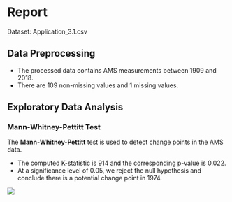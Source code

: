 
# Report

Dataset: Application_3.1.csv

## Data Preprocessing

- The processed data contains AMS measurements between 1909 and 2018.
- There are 109 non-missing values and 1 missing values.

## Exploratory Data Analysis

### Mann-Whitney-Pettitt Test

The **Mann-Whitney-Pettitt** test is used to detect change points in the AMS data.

 - The computed K-statistic is 914 and the corresponding p-value is 0.022.
 - At a significance level of 0.05, we reject the null hypothesis and conclude there is a potential change point in 1974.

![](pettitt-test.png)

